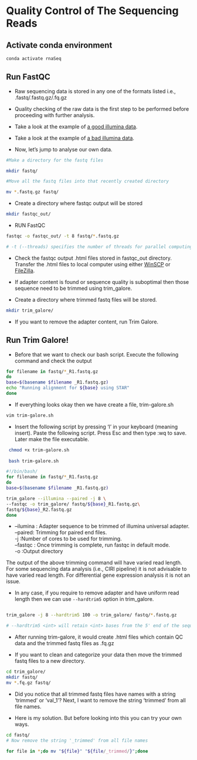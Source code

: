 # Quality Control of The Sequencing Reads {#sec-quality}

## Activate conda environment

```bash
conda activate rnaSeq
```


## Run FastQC

- Raw sequencing data is stored in any one of the formats listed i.e., .fastq/.fastq.gz/.fq.gz

- Quality checking of the raw data is the first step to be performed before proceeding with further analysis.

- Take a look at the example of [a good illumina data](https://www.bioinformatics.babraham.ac.uk/projects/fastqc/good_sequence_short_fastqc.html){target="_blank"}.

- Take a look at the example of [a bad illumina data](https://www.bioinformatics.babraham.ac.uk/projects/fastqc/bad_sequence_fastqc.html){target="_blank"}.

- Now, let's jump to analyse our own data.

```bash
#Make a directory for the fastq files

mkdir fastq/

#Move all the fastq files into that recently created directory

mv *.fastq.gz fastq/
```

- Create a directory where fastqc output will be stored

```bash
mkdir fastqc_out/
```

- RUN FastQC 

```bash
fastqc -o fastqc_out/ -t 8 fastq/*.fastq.gz

# -t (--threads) specifies the number of threads for parallel computing
```

- Check the fastqc output .html files stored in fastqc_out directory. Transfer the .html files to local computer using either [WinSCP](https://winscp.net/eng/index.php){target="_blank"} or [FileZilla](https://filezilla-project.org/){target="_blank"}.

- If adapter content is found or sequence quality is suboptimal then those sequence need to be trimmed using trim_galore.

- Create a directory where trimmed fastq files will be stored.

```bash
mkdir trim_galore/

```

- If you want to remove the adapter content, run Trim Galore.

## Run Trim Galore!

- Before that we want to check our bash script. Execute the following command and check the output

 ```bash
for filename in fastq/*_R1.fastq.gz
do
base=$(basename $filename _R1.fastq.gz)
echo "Running alignment for ${base} using STAR"
done
 ```
 
 - If everything looks okay then we have create a file, trim-galore.sh
 
 ```bash
 vim trim-galore.sh
 ```
 
 - Insert the following script by pressing 'I' in your keyboard (meaning insert). Paste the following script. Press Esc and then type :wq to save. Later make the file executable.
 
 ```bash
  chmod +x trim-galore.sh
  
  bash trim-galore.sh
 ```
 
 ```bash
#!/bin/bash/
for filename in fastq/*_R1.fastq.gz
do
base=$(basename $filename _R1.fastq.gz)

trim_galore --illumina --paired -j 8 \
--fastqc -o trim_galore/ fastq/${base}_R1.fastq.gz\
fastq/${base}_R2.fastq.gz
done
 ```

- --ilumina : Adapter sequence to be trimmed of illumina universal adapter.<br>
  --paired: Trimming for paired end files.<br>
  -j :Number of cores to be used for trimming.<br>
  --fastqc : Once trimming is complete, run fastqc in default mode.<br>
  -o :Output directory<br>
  
:::{.callout-note}
The output of the above trimming command will have varied read length. For some sequencing data analysis (i.e., CIRI pipeline) it is not advisable to have varied read length. For differential gene expression analysis it is not an issue.
:::

- In any case, if you require to remove adapter and have uniform read length then we can use `--hardtrim5` option in trim_galore.

```bash

trim_galore -j 8 --hardtrim5 100 -o trim_galore/ fastq/*.fastq.gz

# --hardtrim5 <int> will retain <int> bases from the 5' end of the sequence.

```

- After running trim-galore, it would create .html files which contain QC data and the trimmed fastq files as .fq.gz

- If you want to clean and categorize your data then move the trimmed fastq files to a new directory.

:::{.callout-tip collapse="true"}
```bash
cd trim_galore/
mkdir fastq/
mv *.fq.gz fastq/
```
:::

- Did you notice that all trimmed fastq files have names with a string 'trimmed' or 'val_1'? Next, I want to remove the string 'trimmed' from all file names.

- Here is my solution. But before looking into this you can try your own ways.

:::{.callout-tip collapse="true"}
```bash
cd fastq/
# Now remove the string '_trimmed' from all file names

for file in *;do mv "${file}" "${file/_trimmed/}";done
```
:::

